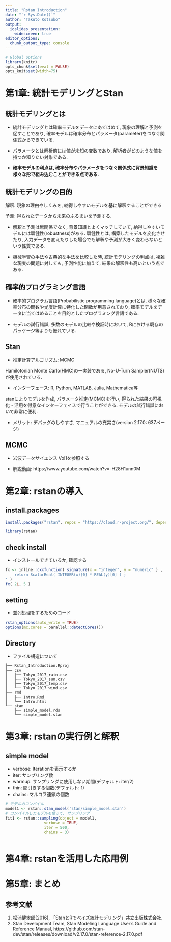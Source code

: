 ```yaml
---
title: "Rstan Introduction"
date: "`r Sys.Date()`"
author: "Takuto Kotsubo"
output:
  ioslides_presentation:
    widescreen: true
editor_options: 
  chunk_output_type: console
---
```


```r
# Global options
library(knitr)
opts_chunk$set(eval = FALSE)
opts_knit$set(width=75)
```

# 第1章: 統計モデリングとStan

## 統計モデリングとは

- 統計モデリングとは確率モデルをデータにあてはめて, 現象の理解と予測を促すことであり, 確率モデルは確率分布とパラメータ(parameter)をつなぐ関係式からできている.

- パラメータとは解析前には値が未知の変数であり, 解析者がどのような値を持つか知りたい対象である.

- **確率モデルの利点は, 確率分布やパラメータをつなぐ関係式に背景知識を様々な形で組み込むことができる点である.**

## 統計モデリングの目的

解釈: 現象の理由やしくみを, 納得しやすいモデルを基に解釈することができる

予測: 得られたデータから未来のふるまいを予測する. 

- 解釈と予測は無関係でなく, 背景知識とよくマッチしていて, 納得しやすいモデルには頑健性(robustness)がある. 頑健性とは, 構築したモデルを変化させたり, 入力データを変えたりした場合でも解釈や予測が大きく変わらないという性質である.

- 機械学習の手法や古典的な手法を比較した時, 統計モデリングの利点は, 複雑な現実の問題に対しても, 予測性能に加えて, 結果の解釈性も高いという点である.

## 確率的プログラミング言語

- 確率的プログラム言語(Probabilistic programming language)とは, 様々な確率分布の関数や尤度計算に特化した関数が用意されており, 確率モデルをデータに当てはめることを目的としたプログラミング言語である.

- モデルの試行錯誤, 多数のモデルの比較や検証時において, Rにおける既存のパッケージ等よりも優れている.

## Stan

- 推定計算アルゴリズム: MCMC 

Hamilotonian Monte Carlo(HMC)の一実装である, No-U-Turn Sampler(NUTS)が使用されている.

- インターフェース: R, Python, MATLAB, Julia, Mathematica等

stanによりモデルを作成, パラメータ推定(MCMC)を行い, 得られた結果の可視化・活用を得意なインターフェイスで行うことができる. モデルの試行錯誤において非常に便利.

- メリット: デバッグのしやすさ, マニュアルの充実さ(version 2.17.0: 637ページ)

## MCMC

- 岩波データサイエンス Vol1を参照する

- 解説動画: https://www.youtube.com/watch?v=-H28H1unn0M

# 第2章: rstanの導入

## install.packages

```r
install.packages("rstan", repos = "https://cloud.r-project.org/", dependencies=TRUE)
```

```r
library(rstan)
```

## check install

- インストールできているか, 確認する

```r
fx <- inline::cxxfunction( signature(x = "integer", y = "numeric" ) , '
    return ScalarReal( INTEGER(x)[0] * REAL(y)[0] ) ;
' )
fx( 2L, 5 ) 
```

## setting

- 並列処理をするためのコード

```r
rstan_options(auto_write = TRUE)
options(mc.cores = parallel::detectCores())
```

## Directory

- ファイル構造について

```
├── Rstan_Introduction.Rproj
├── csv
│   ├── Tokyo_2017_rain.csv
│   ├── Tokyo_2017_sun.csv
│   ├── Tokyo_2017_temp.csv
│   └── Tokyo_2017_wind.csv
├── rmd
│   ├── Intro.Rmd
│   └── Intro.html
└── stan
    ├── simple_model.rds
    └── simple_model.stan
```

# 第3章: rstanの実行例と解釈

## simple model

- verbose: Iterationを表示するか
- iter: サンプリング数
- warmup: サンプリングに使用しない期間(デフォルト: iter/2)
- thin: 間引きする個数(デフォルト: 1)
- chains: マルコフ連鎖の個数

```r
# モデルのコンパイル
model1 <- rstan::stan_model('stan/simple_model.stan')
# コンパイルしたモデルを使って, サンプリング
fit1 <- rstan::sampling(object = model1,
                 verbose = TRUE, 
                 iter = 500, 
                 chains = 3)
```

```r

```

# 第4章: rstanを活用した応用例

# 第5章: まとめ

## 参考文献

1. 松浦健太郎(2016), 「StanとRでベイズ統計モデリング」共立出版株式会社.
2. Stan Development Team, Stan Modeling Language User’s Guide and Reference Manual, https://github.com/stan-dev/stan/releases/download/v2.17.0/stan-reference-2.17.0.pdf

